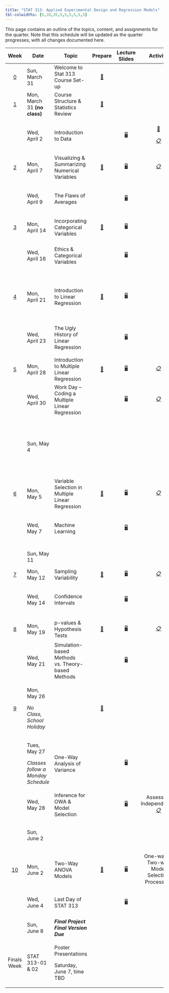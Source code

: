 ```yaml
---
title: "STAT 313: Applied Experimental Design and Regression Models"
tbl-colwidths: [5,10,35,5,5,5,5,5,5]
---
```


This page contains an outline of the topics, content, and assignments for the quarter. Note that this schedule will be updated as the quarter progresses, with all changes documented here.

::: column-screen-inset-right
+-------------------------+------------------------------------+---------------------------------------------------+----------------------------------------------+----------------------------------------------------------------+---------------------------------------------------------------------------------------------------------------------------------------------------------------------+--------------------------------------------------------------------------------------------------------------------------------------+----------------------------------------------------------------------------------------------------------------------------------+-------------------------------------------------------------------------------------------------------------------------------------------------------+
| Week                    | Date                               | Topic                                             | Prepare                                      | Lecture Slides                                                 | Activity                                                                                                                                                            | Lab                                                                                                                                  | Critique                                                                                                                         | Project                                                                                                                                               |
+:=======================:+====================================+===================================================+:============================================:+:==============================================================:+:===================================================================================================================================================================:+:====================================================================================================================================:+:================================================================================================================================:+:=====================================================================================================================================================:+
| [0](weeks/week-0.qmd)   | Sun, March 31                      | Welcome to Stat 313 Course Set-up                 | [📖](weeks/week-0.qmd "Course Set-up")       |                                                                |                                                                                                                                                                     |                                                                                                                                      |                                                                                                                                  |                                                                                                                                                       |
+-------------------------+------------------------------------+---------------------------------------------------+----------------------------------------------+----------------------------------------------------------------+---------------------------------------------------------------------------------------------------------------------------------------------------------------------+--------------------------------------------------------------------------------------------------------------------------------------+----------------------------------------------------------------------------------------------------------------------------------+-------------------------------------------------------------------------------------------------------------------------------------------------------+
| [1](weeks/week-1.qmd)   | Mon, March 31 **(no class)**       | Course Structure & Statistics Review              | [📖](weeks/week-1.qmd "Week 1 Coursework")   |                                                                |                                                                                                                                                                     |                                                                                                                                      |                                                                                                                                  |                                                                                                                                                       |
+-------------------------+------------------------------------+---------------------------------------------------+----------------------------------------------+----------------------------------------------------------------+---------------------------------------------------------------------------------------------------------------------------------------------------------------------+--------------------------------------------------------------------------------------------------------------------------------------+----------------------------------------------------------------------------------------------------------------------------------+-------------------------------------------------------------------------------------------------------------------------------------------------------+
|                         | Wed, April 2                       | Introduction to Data                              |                                              | [🖥](slides/week1-day1-alt.qmd "Week 1 Review Lecture Slides")  | [🎥](https://www.youtube.com/watch?v=_f3latmOhew "Video on How to Work in Quarto")                                                                                  | [💻](labs/lab-1.qmd "Lab 1") </br> Due April 7 </br> [Lab 1 Feedback](labs/grading-guides/lab1_feedback.md "Lab 1 Feedback")         |                                                                                                                                  |                                                                                                                                                       |
|                         |                                    |                                                   |                                              |                                                                |                                                                                                                                                                     |                                                                                                                                      |                                                                                                                                  |                                                                                                                                                       |
|                         |                                    |                                                   |                                              |                                                                | [📋](activity/week-1-quarto.qmd "Links to video, textbook, and tutorial resources")                                                                                 |                                                                                                                                      |                                                                                                                                  |                                                                                                                                                       |
+-------------------------+------------------------------------+---------------------------------------------------+----------------------------------------------+----------------------------------------------------------------+---------------------------------------------------------------------------------------------------------------------------------------------------------------------+--------------------------------------------------------------------------------------------------------------------------------------+----------------------------------------------------------------------------------------------------------------------------------+-------------------------------------------------------------------------------------------------------------------------------------------------------+
| [2](weeks/week-2.qmd)   | Mon, April 7                       | Visualizing & Summarizing Numerical Variables     | [📖](weeks/week-2.qmd "Week 2 Coursework")   | [🖥](slides/week2-day1.qmd "Week 2 Review Lecture Slides")      | [📋](https://bit.ly/week-2-code-along "Code Along Activity")                                                                                                        |                                                                                                                                      |                                                                                                                                  |                                                                                                                                                       |
+-------------------------+------------------------------------+---------------------------------------------------+----------------------------------------------+----------------------------------------------------------------+---------------------------------------------------------------------------------------------------------------------------------------------------------------------+--------------------------------------------------------------------------------------------------------------------------------------+----------------------------------------------------------------------------------------------------------------------------------+-------------------------------------------------------------------------------------------------------------------------------------------------------+
|                         | Wed, April 9                       | The Flaws of Averages                             |                                              | [🖥](slides/week2-day2.qmd "Week 2 Lab Warm-up Lecture Slides") |                                                                                                                                                                     | [💻](labs/lab-2.qmd "Lab 2") </br> Due April 14 </br> [Lab 2 Feedback](labs/grading-guides/lab-2-grading-guide.qmd "Lab 2 Feedback") |                                                                                                                                  |                                                                                                                                                       |
+-------------------------+------------------------------------+---------------------------------------------------+----------------------------------------------+----------------------------------------------------------------+---------------------------------------------------------------------------------------------------------------------------------------------------------------------+--------------------------------------------------------------------------------------------------------------------------------------+----------------------------------------------------------------------------------------------------------------------------------+-------------------------------------------------------------------------------------------------------------------------------------------------------+
| [3](weeks/week-3.qmd)   | Mon, April 14                      | Incorporating Categorical Variables               | [📖](weeks/week-3.qmd "Week 3 Courswork")    | [🖥](slides/week3-day1.qmd "Week 3 Review Lecture Slides")      |                                                                                                                                                                     |                                                                                                                                      |                                                                                                                                  |                                                                                                                                                       |
+-------------------------+------------------------------------+---------------------------------------------------+----------------------------------------------+----------------------------------------------------------------+---------------------------------------------------------------------------------------------------------------------------------------------------------------------+--------------------------------------------------------------------------------------------------------------------------------------+----------------------------------------------------------------------------------------------------------------------------------+-------------------------------------------------------------------------------------------------------------------------------------------------------+
|                         | Wed, April 16                      | Ethics & Categorical Variables                    |                                              | [🖥](slides/week3-day2.qmd "Week 3 Review Lab Slides")          |                                                                                                                                                                     | [💻](labs/lab-3.qmd "Lab 3") </br> Due April 21 </br> [Lab 3 Feedback](labs/grading-guides/lab-3-grading-guide.qmd "Lab 3 Feedback") | [✍](critique/critique-1.qmd "Statistical Critique 1")[Statistical Critique 1](/critique/critique-1.qmd "Statistical Critique 1") |                                                                                                                                                       |
+-------------------------+------------------------------------+---------------------------------------------------+----------------------------------------------+----------------------------------------------------------------+---------------------------------------------------------------------------------------------------------------------------------------------------------------------+--------------------------------------------------------------------------------------------------------------------------------------+----------------------------------------------------------------------------------------------------------------------------------+-------------------------------------------------------------------------------------------------------------------------------------------------------+
| [4](weeks/week-4.qmd)   | Mon, April 21                      | Introduction to Linear Regression                 | [📖](weeks/week-4.qmd "Week 4 Coursework")   | [🖥](slides/week4-day1.qmd "Week 4 Review Lecture Slides")      |                                                                                                                                                                     |                                                                                                                                      | Statistical Critique 1 Due\                                                                                                      |                                                                                                                                                       |
|                         |                                    |                                                   |                                              |                                                                |                                                                                                                                                                     |                                                                                                                                      | </br> [Statistical Critique 1 Feedback](critique/grading-guides/critique-1-grading.qmd "Statistical Critique 1 Feedback")        |                                                                                                                                                       |
+-------------------------+------------------------------------+---------------------------------------------------+----------------------------------------------+----------------------------------------------------------------+---------------------------------------------------------------------------------------------------------------------------------------------------------------------+--------------------------------------------------------------------------------------------------------------------------------------+----------------------------------------------------------------------------------------------------------------------------------+-------------------------------------------------------------------------------------------------------------------------------------------------------+
|                         | Wed, April 23                      | The Ugly History of Linear Regression             |                                              | [🖥](slides/week4-day2.qmd "Week 4 Review Lab Slides")          |                                                                                                                                                                     | [💻](labs/lab-4.qmd "Lab 4") </br> Due April 28 </br> [Lab 4 Feedback](labs/grading-guides/lab-4-grading-guide.qmd "Lab 4 Feedback") |                                                                                                                                  | [📁 Midterm Project Proposal](project/midterm-project/midterm-proposal-313.qmd "Midterm Project Proposal")                                            |
+-------------------------+------------------------------------+---------------------------------------------------+----------------------------------------------+----------------------------------------------------------------+---------------------------------------------------------------------------------------------------------------------------------------------------------------------+--------------------------------------------------------------------------------------------------------------------------------------+----------------------------------------------------------------------------------------------------------------------------------+-------------------------------------------------------------------------------------------------------------------------------------------------------+
| [5](weeks/week-5.qmd)   | Mon, April 28                      | Introduction to Multiple Linear Regression        | [📖](weeks/week-5.qmd "Week 5 Coursework")   | [🖥](slides/week5-day1.qmd "Week 5 Review Lecture Slides")      | [📋](activity/week-5-sample-selection.qmd "Sample Selection & Scope of Inference Activity")                                                                         |                                                                                                                                      |                                                                                                                                  | Midterm Projec Proposal Due                                                                                                                           |
+-------------------------+------------------------------------+---------------------------------------------------+----------------------------------------------+----------------------------------------------------------------+---------------------------------------------------------------------------------------------------------------------------------------------------------------------+--------------------------------------------------------------------------------------------------------------------------------------+----------------------------------------------------------------------------------------------------------------------------------+-------------------------------------------------------------------------------------------------------------------------------------------------------+
|                         | Wed, April 30                      | Work Day -- Coding a Multiple Linear Regression   |                                              | [🖥](slides/week5-day2.qmd "Midterm Project Warm-up Slides")    | [📋](activity/week-5-model-justification.qmd "Model Justification Critique")                                                                                        |                                                                                                                                      |                                                                                                                                  |                                                                                                                                                       |
+-------------------------+------------------------------------+---------------------------------------------------+----------------------------------------------+----------------------------------------------------------------+---------------------------------------------------------------------------------------------------------------------------------------------------------------------+--------------------------------------------------------------------------------------------------------------------------------------+----------------------------------------------------------------------------------------------------------------------------------+-------------------------------------------------------------------------------------------------------------------------------------------------------+
|                         | Sun, May 4                         |                                                   |                                              |                                                                |                                                                                                                                                                     |                                                                                                                                      |                                                                                                                                  | Midterm Project First Draft Due                                                                                                                       |
|                         |                                    |                                                   |                                              |                                                                |                                                                                                                                                                     |                                                                                                                                      |                                                                                                                                  |                                                                                                                                                       |
|                         |                                    |                                                   |                                              |                                                                |                                                                                                                                                                     |                                                                                                                                      |                                                                                                                                  | Gradin Rubric: [✅](project/midterm-project/midterm-project-grading-rubric.qmd "Midterm Project Grading Rubric")                                      |
|                         |                                    |                                                   |                                              |                                                                |                                                                                                                                                                     |                                                                                                                                      |                                                                                                                                  |                                                                                                                                                       |
|                         |                                    |                                                   |                                              |                                                                |                                                                                                                                                                     |                                                                                                                                      |                                                                                                                                  | Feedback: [📣](project/midterm-project-help/midterm-project-feedback.qmd "Midterm Project Feedback Guide")                                            |
+-------------------------+------------------------------------+---------------------------------------------------+----------------------------------------------+----------------------------------------------------------------+---------------------------------------------------------------------------------------------------------------------------------------------------------------------+--------------------------------------------------------------------------------------------------------------------------------------+----------------------------------------------------------------------------------------------------------------------------------+-------------------------------------------------------------------------------------------------------------------------------------------------------+
| [6](weeks/week-6.qmd)   | Mon, May 5                         | Variable Selection in Multiple Linear Regression  | [📖](weeks/week-6.qmd "Week 6 Coursework")   | [🖥](slides/week6-day1.qmd "Week 6 Review Lecture Slides")      | [📋](activity/week-6-model-selection.qmd "Model Selection Activity")                                                                                                |                                                                                                                                      |                                                                                                                                  |                                                                                                                                                       |
+-------------------------+------------------------------------+---------------------------------------------------+----------------------------------------------+----------------------------------------------------------------+---------------------------------------------------------------------------------------------------------------------------------------------------------------------+--------------------------------------------------------------------------------------------------------------------------------------+----------------------------------------------------------------------------------------------------------------------------------+-------------------------------------------------------------------------------------------------------------------------------------------------------+
|                         | Wed, May 7                         | Machine Learning                                  |                                              | [🖥](slides/week6-day2.qmd "Week 6 Lab Review Slides")          |                                                                                                                                                                     | [💻](labs/lab-6.qmd "Lab 6") </br> Due May 12 </br> [Lab 6 Feedback](labs/grading-guides/lab-6-grading-guide.qmd "Lab 6 Feedback")   |                                                                                                                                  |                                                                                                                                                       |
+-------------------------+------------------------------------+---------------------------------------------------+----------------------------------------------+----------------------------------------------------------------+---------------------------------------------------------------------------------------------------------------------------------------------------------------------+--------------------------------------------------------------------------------------------------------------------------------------+----------------------------------------------------------------------------------------------------------------------------------+-------------------------------------------------------------------------------------------------------------------------------------------------------+
|                         | Sun, May 11                        |                                                   |                                              |                                                                |                                                                                                                                                                     |                                                                                                                                      |                                                                                                                                  | Midterm Project Final Version Due                                                                                                                     |
+-------------------------+------------------------------------+---------------------------------------------------+----------------------------------------------+----------------------------------------------------------------+---------------------------------------------------------------------------------------------------------------------------------------------------------------------+--------------------------------------------------------------------------------------------------------------------------------------+----------------------------------------------------------------------------------------------------------------------------------+-------------------------------------------------------------------------------------------------------------------------------------------------------+
| [7](weeks/week-7.qmd)   | Mon, May 12                        | Sampling Variability                              | [📖](weeks/week-7.qmd "Week 7 Coursework")   | [🖥](slides/week7-day1.qmd "Week 7 Review Lecture Slides")      | [📋](activity/week-7-sampling-activity.qmd "Exploring Sampling Concepts")                                                                                           |                                                                                                                                      |                                                                                                                                  |                                                                                                                                                       |
+-------------------------+------------------------------------+---------------------------------------------------+----------------------------------------------+----------------------------------------------------------------+---------------------------------------------------------------------------------------------------------------------------------------------------------------------+--------------------------------------------------------------------------------------------------------------------------------------+----------------------------------------------------------------------------------------------------------------------------------+-------------------------------------------------------------------------------------------------------------------------------------------------------+
|                         | Wed, May 14                        | Confidence Intervals                              |                                              | [🖥](slides/week7-day2.qmd "Week 7 Lab Review Slides")          |                                                                                                                                                                     | [💻](labs/lab-7.qmd "Lab 7") </br> Due May 19 </br> [Lab 7 Feedback](labs/grading-guides/lab-7-grading-guide.qmd "Lab 7 Feedback")   |                                                                                                                                  |                                                                                                                                                       |
+-------------------------+------------------------------------+---------------------------------------------------+----------------------------------------------+----------------------------------------------------------------+---------------------------------------------------------------------------------------------------------------------------------------------------------------------+--------------------------------------------------------------------------------------------------------------------------------------+----------------------------------------------------------------------------------------------------------------------------------+-------------------------------------------------------------------------------------------------------------------------------------------------------+
| [8](weeks/week-8.qmd)   | Mon, May 19                        | p-values & Hypothesis Tests                       | [📖](weeks/week-8.qmd "Week 8 Coursework")   | [🖥](slides/week8-day1.qmd "Week 8 Review Lecture Slides")      | [📋](activity/week-8-grade-check.qmd "Grade Check-in")                                                                                                              |                                                                                                                                      | [✍ Statistical Critique 2](/critique/critique-2.qmd)                                                                             |                                                                                                                                                       |
+-------------------------+------------------------------------+---------------------------------------------------+----------------------------------------------+----------------------------------------------------------------+---------------------------------------------------------------------------------------------------------------------------------------------------------------------+--------------------------------------------------------------------------------------------------------------------------------------+----------------------------------------------------------------------------------------------------------------------------------+-------------------------------------------------------------------------------------------------------------------------------------------------------+
|                         | Wed, May 21                        | Simulation-based Methods vs. Theory-based Methods |                                              | [🖥](slides/week8-day2.qmd "Week 8 Lab Review Slides")          |                                                                                                                                                                     | [💻](labs/lab-8.qmd "Lab 8") </br> Due May 26 </br> [Lab 8 Feedback](labs/grading-guides/lab-8-grading-guide.qmd "Lab 8 Feedback")   |                                                                                                                                  |                                                                                                                                                       |
+-------------------------+------------------------------------+---------------------------------------------------+----------------------------------------------+----------------------------------------------------------------+---------------------------------------------------------------------------------------------------------------------------------------------------------------------+--------------------------------------------------------------------------------------------------------------------------------------+----------------------------------------------------------------------------------------------------------------------------------+-------------------------------------------------------------------------------------------------------------------------------------------------------+
| [9](weeks/week-9.qmd)   | Mon, May 26                        |                                                   | [📖](weeks/week-9.qmd "Week 9 Coursework")   |                                                                | \                                                                                                                                                                   |                                                                                                                                      | [✍](critique/critique-2.qmd "Statistical Critique 2")Statistical Critique 2 Due                                                  |                                                                                                                                                       |
|                         |                                    |                                                   |                                              |                                                                |                                                                                                                                                                     |                                                                                                                                      |                                                                                                                                  |                                                                                                                                                       |
|                         | *No Class, School Holiday*         |                                                   |                                              |                                                                |                                                                                                                                                                     |                                                                                                                                      |                                                                                                                                  |                                                                                                                                                       |
+-------------------------+------------------------------------+---------------------------------------------------+----------------------------------------------+----------------------------------------------------------------+---------------------------------------------------------------------------------------------------------------------------------------------------------------------+--------------------------------------------------------------------------------------------------------------------------------------+----------------------------------------------------------------------------------------------------------------------------------+-------------------------------------------------------------------------------------------------------------------------------------------------------+
|                         | Tues, May 27                       | One-Way Analysis of Variance                      |                                              | [🖥](slides/week9-day1.qmd "One-way ANOVA Review")              |                                                                                                                                                                     |                                                                                                                                      |                                                                                                                                  | [📁 Final Project Instructions](project/final-project/final-project-directions.qmd "Final Project Instructions")                                      |
|                         |                                    |                                                   |                                              |                                                                |                                                                                                                                                                     |                                                                                                                                      |                                                                                                                                  |                                                                                                                                                       |
|                         | *Classes follow a Monday Schedule* |                                                   |                                              |                                                                |                                                                                                                                                                     |                                                                                                                                      |                                                                                                                                  |                                                                                                                                                       |
+-------------------------+------------------------------------+---------------------------------------------------+----------------------------------------------+----------------------------------------------------------------+---------------------------------------------------------------------------------------------------------------------------------------------------------------------+--------------------------------------------------------------------------------------------------------------------------------------+----------------------------------------------------------------------------------------------------------------------------------+-------------------------------------------------------------------------------------------------------------------------------------------------------+
|                         | Wed, May 28                        | Inference for OWA & Model Selection               |                                              | [🖥](slides/week9-day2.qmd "Coding a One-way ANOVA")            | Assessing Independence: [📋](project/final-project-help/assess_independence.qmd "Help on Assessing Independence")                                                   |                                                                                                                                      |                                                                                                                                  |                                                                                                                                                       |
+-------------------------+------------------------------------+---------------------------------------------------+----------------------------------------------+----------------------------------------------------------------+---------------------------------------------------------------------------------------------------------------------------------------------------------------------+--------------------------------------------------------------------------------------------------------------------------------------+----------------------------------------------------------------------------------------------------------------------------------+-------------------------------------------------------------------------------------------------------------------------------------------------------+
|                         | Sun, June 2                        |                                                   |                                              |                                                                |                                                                                                                                                                     |                                                                                                                                      |                                                                                                                                  | ***Final Project First Draft Due*** </br> Grading Rubric: [✅](project/final-project/final-project-grading-rubric.qmd "Final Project Grading Rubric") |
+-------------------------+------------------------------------+---------------------------------------------------+----------------------------------------------+----------------------------------------------------------------+---------------------------------------------------------------------------------------------------------------------------------------------------------------------+--------------------------------------------------------------------------------------------------------------------------------------+----------------------------------------------------------------------------------------------------------------------------------+-------------------------------------------------------------------------------------------------------------------------------------------------------+
| [10](weeks/week-10.qmd) | Mon, June 2                        | Two-Way ANOVA Models                              | [📖](weeks/week-10.qmd "Week 10 Coursework") | [🖥](slides/week10-day1.qmd "Week 10 Review Slides")            | One-way to Two-way Model Selection Process: [📋](project/final-project-help/owa-to-twa-model-selection-process.qmd "Model Selection Process for the Final Project") |                                                                                                                                      |                                                                                                                                  |                                                                                                                                                       |
+-------------------------+------------------------------------+---------------------------------------------------+----------------------------------------------+----------------------------------------------------------------+---------------------------------------------------------------------------------------------------------------------------------------------------------------------+--------------------------------------------------------------------------------------------------------------------------------------+----------------------------------------------------------------------------------------------------------------------------------+-------------------------------------------------------------------------------------------------------------------------------------------------------+
|                         | Wed, June 4                        | Last Day of STAT 313                              |                                              | [🖥](slides/week10-day2.qmd "Final Class Debrief")              |                                                                                                                                                                     |                                                                                                                                      |                                                                                                                                  | What **should not** be in your project: [📋](project/final-project-help/no-gos.qmd "Things that don't belong in your report!")                        |
+-------------------------+------------------------------------+---------------------------------------------------+----------------------------------------------+----------------------------------------------------------------+---------------------------------------------------------------------------------------------------------------------------------------------------------------------+--------------------------------------------------------------------------------------------------------------------------------------+----------------------------------------------------------------------------------------------------------------------------------+-------------------------------------------------------------------------------------------------------------------------------------------------------+
|                         | Sun, June 8                        | ***Final Project Final Version Due***             |                                              |                                                                |                                                                                                                                                                     |                                                                                                                                      |                                                                                                                                  | Grading Rubric: [✅](project/final-project/final-project-grading-rubric.qmd "Final Project Grading Rubric")                                           |
+-------------------------+------------------------------------+---------------------------------------------------+----------------------------------------------+----------------------------------------------------------------+---------------------------------------------------------------------------------------------------------------------------------------------------------------------+--------------------------------------------------------------------------------------------------------------------------------------+----------------------------------------------------------------------------------------------------------------------------------+-------------------------------------------------------------------------------------------------------------------------------------------------------+
| Finals Week             | STAT 313-01 & 02                   | Poster Presentations                              |                                              |                                                                |                                                                                                                                                                     |                                                                                                                                      |                                                                                                                                  | Presentation Instructions                                                                                                                             |
|                         |                                    |                                                   |                                              |                                                                |                                                                                                                                                                     |                                                                                                                                      |                                                                                                                                  |                                                                                                                                                       |
|                         |                                    | Saturday, June 7, time TBD                        |                                              |                                                                |                                                                                                                                                                     |                                                                                                                                      |                                                                                                                                  |                                                                                                                                                       |
+-------------------------+------------------------------------+---------------------------------------------------+----------------------------------------------+----------------------------------------------------------------+---------------------------------------------------------------------------------------------------------------------------------------------------------------------+--------------------------------------------------------------------------------------------------------------------------------------+----------------------------------------------------------------------------------------------------------------------------------+-------------------------------------------------------------------------------------------------------------------------------------------------------+
:::
